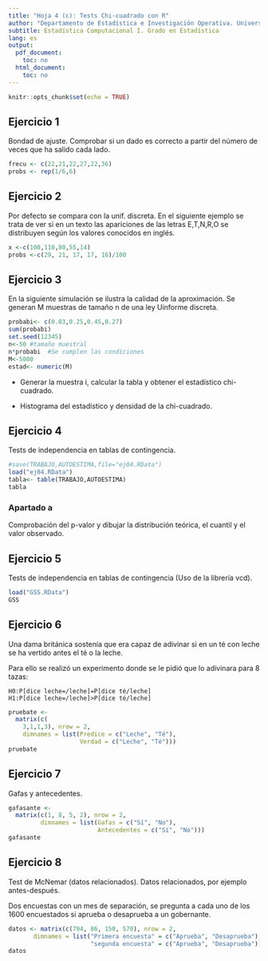 ```yaml
---
title: "Hoja 4 (c): Tests Chi-cuadrado con R"
author: "Departamento de Estadística e Investigación Operativa. Universidad de Sevilla"
subtitle: Estadística Computacional I. Grado en Estadística
lang: es
output:
  pdf_document: 
    toc: no
  html_document: 
    toc: no
---
```


```r
knitr::opts_chunk$set(echo = TRUE)
```

## Ejercicio 1

Bondad de ajuste. Comprobar si un dado es correcto a partir del número de veces que ha salido cada lado.

```r
frecu <- c(22,21,22,27,22,36)
probs <- rep(1/6,6)
```



## Ejercicio 2

Por defecto se compara con la unif. discreta. En el siguiente ejemplo se trata de ver si en un texto las apariciones de las letras E,T,N,R,O se distribuyen según los valores conocidos en inglés.

```r
x <-c(100,110,80,55,14)
probs <-c(29, 21, 17, 17, 16)/100
```

## Ejercicio 3

En la siguiente simulación se ilustra la calidad de la aproximación.
Se generan M muestras de tamaño n de una ley Uinforme discreta.

```r
probabi<- c(0.03,0.25,0.45,0.27)
sum(probabi)
set.seed(12345)
n<-50 #tamaño muestral
n*probabi  #Se cumplen las condiciones 
M<-5000
estad<- numeric(M)
```


- Generar la muestra i, calcular la tabla y obtener el estadístico chi-cuadrado.



- Histograma del estadístico y densidad de la chi-cuadrado.




## Ejercicio 4

Tests de independencia en tablas de contingencia.

```r
#save(TRABAJO,AUTOESTIMA,file="ej04.RData")
load("ej04.RData")
tabla<- table(TRABAJO,AUTOESTIMA)
tabla
```


### Apartado a

Comprobación del p-valor y dibujar la distribución teórica, el cuantil y el valor observado.




## Ejercicio 5 

Tests de independencia en tablas de contingencia (Uso de la librería vcd).

```r
load("GSS.RData")
GSS
```




## Ejercicio 6


Una dama británica sostenía que era capaz de adivinar si en un té con leche se ha vertido antes el té o la leche. 

Para ello se realizó un experimento donde se le pidió que lo adivinara para 8 tazas:

```
H0:P[dice leche=/leche]=P[dice té/leche]
H1:P[dice leche=/leche]>P[dice té/leche]
```



```r
pruebate <-
  matrix(c(
    3,1,1,3), nrow = 2,
    dimnames = list(Predice = c("Leche", "Té"),
                    Verdad = c("Leche", "Té")))
pruebate
```


## Ejercicio 7 

Gafas y antecedentes.

```r
gafasante <-
  matrix(c(1, 8, 5, 2), nrow = 2,
         dimnames = list(Gafas = c("Sí", "No"),
                         Antecedentes = c("Sí", "No")))
gafasante
```


## Ejercicio 8

Test de McNemar (datos relacionados). Datos relacionados, por ejemplo antes-después.

Dos encuestas con un mes de separación, se pregunta a cada uno de los 1600 encuestados si aprueba o desaprueba a un gobernante.

```r
datos <- matrix(c(794, 86, 150, 570), nrow = 2,
       dimnames = list("Primera encuesta" = c("Aprueba", "Desaprueba"),
                       "segunda encuesta" = c("Aprueba", "Desaprueba")))
datos
```
